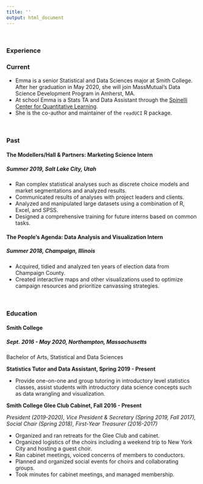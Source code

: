 ```yaml
---
title: ''
output: html_document
---
```

<br>

### Experience 

### Current

- Emma is a senior Statistical and Data Sciences major at Smith College. After her graduation in May 2020, she will join MassMutual's Data Science Development Program in Amherst, MA. 
- At school Emma is a Stats TA and Data Assistant through the [Spinelli Center for Quantitative Learning](https://www.smith.edu/qlc/index.html).
- She is the co-author and maintainer of the `readUCI` R package.

<br>

### Past

#### The Modellers/Hall & Partners: Marketing Science Intern
##### Summer 2019, Salt Lake City, Utah
- Ran complex statistical analyses such as discrete choice models and market segmentations and analyzed results.
- Communicated results of analyses with project leaders and clients.
- Analyzed and manipulated large datasets using a combination of R, Excel, and SPSS.
- Designed a comprehensive training for future interns based on common tasks. 
 

#### The People's Agenda: Data Analysis and Visualization Intern
##### Summer 2018, Champaign, Illinois
- Acquired, tidied and analyzed ten years of election data from Champaign County. 
- Created interactive maps and other visualizations used to optimize campaign resources and prioritize canvassing strategies. 


<br>

### Education
#### Smith College
##### Sept. 2016 - May 2020, Northampton, Massachusetts
Bachelor of Arts, Statistical and Data Sciences

**Statistics Tutor and Data Assistant, Spring 2019 - Present**

- Provide one-on-one and group tutoring in introductory level statistics classes, assist students with introductory data science concepts such as data wrangling and visualization. 

**Smith College Glee Club Cabinet, Fall 2016 - Present**

*President (2019-2020), Vice President & Secretary (Spring 2019, Fall 2017), Social Chair (Spring 2018), First-Year Treasurer (2016-2017)* 

- Organized and ran retreats for the Glee Club and cabinet. 
- Organized logistics of the choirs including a weekend trip to New York City and hosting a guest choir.
- Ran cabinet meetings, voiced concerns of members to conductors.
- Planned and organized social events for choirs and collaborating groups. 
- Took minutes for cabinet meetings, and managed membership. 
 
<br>

